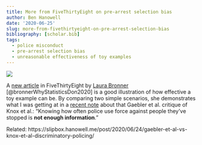 ```yaml
---
title: More from FiveThirtyEight on pre-arrest selection bias
author: Ben Hanowell
date: '2020-06-25'
slug: more-from-fivethirtyeight-on-pre-arrest-selection-bias
bibliography: [scholar.bib]
tags:
  - police misconduct
  - pre-arrest selection bias
  - unreasonable effectiveness of toy examples
---
```


![](/post/2020-06-25-more-from-fivethirtyeight-on-pre-arrest-selection-bias_files/bronner-POLICE-STATS.png)

A [new article](https://fivethirtyeight.com/features/why-statistics-dont-capture-the-full-extent-of-the-systemic-bias-in-policing/) in FiveThirtyEight by [Laura Bronner](https://fivethirtyeight.com/contributors/laura-bronner/) [@bronnerWhyStatisticsDon2020] is a good illustration of how effective a toy example can be. By comparing two simple scenarios, she demonstrates what I was getting at in a [recent note](https://slipbox.hanowell.me/post/2020/06/24/gaebler-et-al-vs-knox-et-al-discriminatory-policing/) about that Gaebler et al. critique of Knox et al.: "Knowing how often police use force against people they've stopped is **not enough information**."

Related: https://slipbox.hanowell.me/post/2020/06/24/gaebler-et-al-vs-knox-et-al-discriminatory-policing/